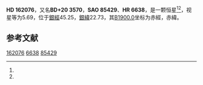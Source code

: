 {{Starbox begin
| name = HD 162076
}}
{{Starbox observe
| epoch = [[J2000.0|J2000.0]]
| constell = {{星座名待查}}<ref name=SIMBAD>{{cite web
 | url=http://simbad.u-strasbg.fr/simbad/sim-id?Ident=HR+6638
 | title=Pulsating variable Star
 | publisher=Centre de Données astronomiques de Strasbourg
 | work=SIMBAD
 | accessdate=2012-07-13
 | archive-date=2016-03-17
 | archive-url=https://web.archive.org/web/20160317020405/http://simbad.u-strasbg.fr/simbad/sim-id?Ident=HR+6638
 | dead-url=no
 }}</ref><ref name=DATA>{{cite web
 | url=http://vizier.u-strasbg.fr/viz-bin/VizieR-5?-out.add=.&-source=5050&-corr=PK=HR&-out.max=9999&HR=6638
 | title=VizieR Detailed Page
 | accessdate=2012-07-13
 | archive-date=2016-03-04
 | archive-url=https://web.archive.org/web/20160304220844/http://vizier.u-strasbg.fr/viz-bin/VizieR-5?-out.add=.&-source=5050&-corr=PK=HR&-out.max=9999&HR=6638
 | dead-url=no
 }}</ref>
| 星官 = 
| ra = {{RA|17|48|24.8}}<ref name=SIMBAD /><ref name=DATA />
| dec = {{DEC|+20|33|56}}<ref name=SIMBAD /><ref name=DATA />
| appmag_v = 5.69<ref name=SIMBAD /><ref name=DATA />
}}
{{Starbox character
| class = G5IV<ref name=SIMBAD /><ref name=DATA />
| b-v = 0.94<ref name=SIMBAD /><ref name=DATA />
| u-b = 0.71<ref name=SIMBAD /><ref name=DATA />
| r-i = 0.47<ref name=SIMBAD /><ref name=DATA />
| variable = 
}}
{{Starbox astrometry
| radial_v = 0.71
| prop_mo_ra = -26
| parallax = 
| p_error = 
}}
{{Starbox catalog
| names =BD+20 3570，[[SAO星表|SAO]] 85429，[[HD星表|HD]] 162076，[[HR星表|HR]] 6638}}
{{Starbox reference |Simbad=HR+6638}}
{{Starbox end}}

'''HD 162076'''，又名'''BD+20 3570'''，'''SAO 85429'''、'''HR 6638'''，是一颗恒星<ref name=SIMBAD /><ref name=DATA />，视星等为5.69，位于[[銀道座標系|銀經]]45.25，[[銀道座標系|銀緯]]22.73，其[[B1900.0|B1900.0]]坐标为赤經{{RA|17|44|7.3}}，赤緯{{DEC|+20|22.73|55}}。

== 参考文献 ==
{{reflist}}

{{star-stub}}

[[Category:HD和HDE天體|162076]]
[[Category:HR天體|6638]]
[[Category:SAO天體|85429]]